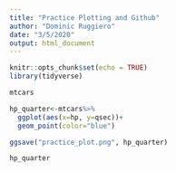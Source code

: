 ```yaml
---
title: "Practice Plotting and Github"
author: "Dominic Ruggiero"
date: "3/5/2020"
output: html_document
---
```


```r
knitr::opts_chunk$set(echo = TRUE)
library(tidyverse)
```



```r
mtcars

hp_quarter<-mtcars%>%
  ggplot(aes(x=hp, y=qsec))+
  geom_point(color="blue")

ggsave("practice_plot.png", hp_quarter)

hp_quarter
```
